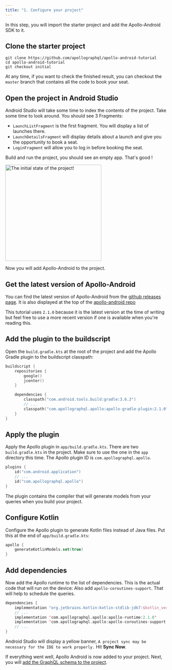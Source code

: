 ```yaml
---
title: "1. Configure your project"
---
```


In this step, you will import the starter project and add the Apollo-Android SDK to it.

## Clone the starter project

```
git clone https://github.com/apollographql/apollo-android-tutorial
cd apollo-android-tutorial
git checkout initial
```

At any time, if you want to check the finished result, you can checkout the `master` branch that contains all the code to book your seat.

## Open the project in Android Studio

Android Studio will take some time to index the contents of the project. Take some time to look around. You should see 3 Fragments:

* `LaunchListFragment` is the first fragment. You will display a list of launches there.
* `LaunchDetailsFragment` will display details about a launch and give you the opportunity to book a seat.
* `LoginFragment` will allow you to log in before booking the seat.

Build and run the project, you should see an empty app. That's good !

<img src="images/initial.png" alt="The initial state of the project!" class="screenshot" width="300"/>

Now you will add Apollo-Android to the project.

## Get the latest version of Apollo-Android

You can find the latest version of Apollo-Android from the [github releases page](https://github.com/apollographql/apollo-android/releases). It is also displayed at the top of the [apollo-android repo](https://github.com/apollographql/apollo-android/)

This tutorial uses `2.1.0` because it is the latest version at the time of writing but feel free to use a more recent version if one is available when you're reading this.

## Add the plugin to the buildscript

Open the `build.gradle.kts` at the root of the project and add the Apollo Gradle plugin to the buildscript classpath:

```kotlin:title=build.gradle.kts
buildscript {
    repositories {
        google()
        jcenter()
    }

    dependencies {
        classpath("com.android.tools.build:gradle:3.6.3")
        // ...
        classpath("com.apollographql.apollo:apollo-gradle-plugin:2.1.0")
    }
}
```

## Apply the plugin

Apply the Apollo plugin in `app/build.gradle.kts`. There are two `build.gradle.kts` in the project. Make sure to use the one in the `app` directory this time. The Apollo plugin ID is `com.apollographql.apollo`.

```kotlin:title=app/build.gradle.kts
plugins {
    id("com.android.application")
    // ...
    id("com.apollographql.apollo")
}
```

The plugin contains the compiler that will generate models from your queries when you build your project.

## Configure Kotlin

Configure the Apollo plugin to generate Kotlin files instead of Java files. Put this at the end of `app/build.gradle.kts`:

```kotlin:title=app/build.gradle.kts
apollo {
    generateKotlinModels.set(true)
}
```

## Add dependencies

Now add the Apollo runtime to the list of dependencies. This is the actual code that will run on the device:
Also add `apollo-coroutines-support`. That will help to schedule the queries.

```groovy:title=app/build.gradle.kts
dependencies {
    implementation "org.jetbrains.kotlin:kotlin-stdlib-jdk7:$kotlin_version"
    // ...
    implementation 'com.apollographql.apollo:apollo-runtime:2.1.0'
    implementation 'com.apollographql.apollo:apollo-coroutines-support:2.1.0'
    // ...
}
```

Android Studio will display a yellow banner, `A project sync may be necessary for the IDE to work properly.` Hit **Sync Now**.

If everything went well, Apollo Android is now added to your project. Next, you will [add the GraphQL schema to the project](02-add-the-graphql-schema).

